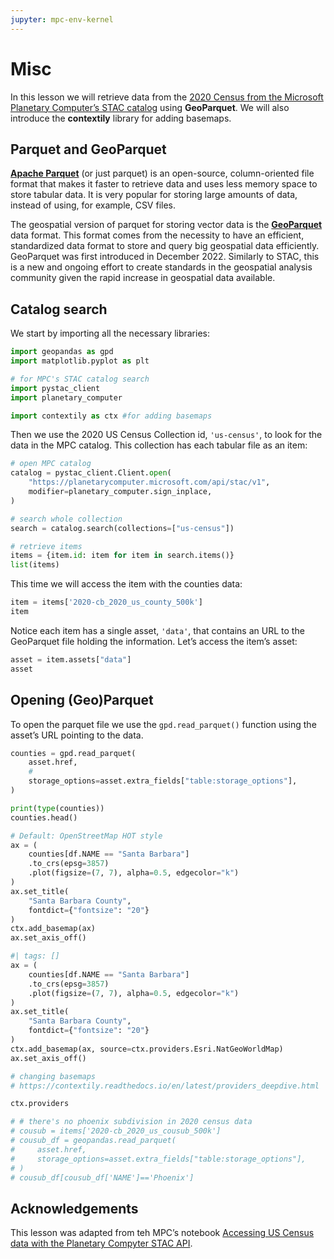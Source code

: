 ```yaml
---
jupyter: mpc-env-kernel
---
```

# Misc

In this lesson we will retrieve data from the [2020 Census from the Microsoft Planetary Computer's STAC catalog](https://planetarycomputer.microsoft.com/dataset/us-census) using **GeoParquet**. 
We will also introduce the **contextily** library for adding basemaps. 


## Parquet and GeoParquet

[**Apache Parquet**](https://parquet.apache.org) (or just parquet) is an open-source, column-oriented file format that makes it faster to retrieve data and uses less memory space to store tabular data. It is very popular for storing large amounts of data, instead of using, for example, CSV files. 


<!-- https://towardsdatascience.com/demystifying-the-parquet-file-format-13adb0206705

https://www.upsolver.com/blog/apache-parquet-why-use
-->

The geospatial version of parquet for storing vector data is the [**GeoParquet**](https://geoparquet.org) data format. 
This format comes from the necessity to have an efficient, standardized data format to store and query big geospatial data efficiently. 
GeoParquet was first introduced in December 2022. 
Similarly to STAC, this is a new and ongoing effort to create standards in the geospatial analysis community given the rapid increase in geospatial data available. 

<!-- https://getindata.com/blog/introducing-geoparquet-data-format/ 

https://cholmes.medium.com/geoparquet-1-0-0-beta-1-released-6390ecb4c6d0

https://geoparquet.org
-->


## Catalog search

We start by importing all the necessary libraries:

```python
import geopandas as gpd
import matplotlib.pyplot as plt

# for MPC's STAC catalog search
import pystac_client
import planetary_computer

import contextily as ctx #for adding basemaps
```

<!--
References:

Tile gallery:
https://xyzservices.readthedocs.io/en/stable/gallery.html

Intro to contextily
https://contextily.readthedocs.io/en/latest/intro_guide.html#

Geopandas:
https://geopandas.org/en/stable/gallery/plotting_basemap_background.html#add-background-tiles-to-plot

Troubleshooting:
https://github.com/geopandas/contextily/issues/118
https://github.com/geopandas/contextily/issues/78
-->

Then we use the 2020 US Census Collection id, `'us-census'`, to look for the data in the MPC catalog. 
This collection has each tabular file as an item:

```python
# open MPC catalog
catalog = pystac_client.Client.open(
    "https://planetarycomputer.microsoft.com/api/stac/v1",
    modifier=planetary_computer.sign_inplace,
)

# search whole collection
search = catalog.search(collections=["us-census"])

# retrieve items
items = {item.id: item for item in search.items()}
list(items)
```

This time we will access the item with the counties data:

```python
item = items['2020-cb_2020_us_county_500k']
item
```

Notice each item has a single asset, `'data'`, that contains an URL to the GeoParquet file holding the information. 
Let's access the item's asset:

```python
asset = item.assets["data"]
asset
```

## Opening (Geo)Parquet

To open the parquet file we use the `gpd.read_parquet()` function using the asset's URL pointing to the data. 

```python
counties = gpd.read_parquet(
    asset.href,
    # 
    storage_options=asset.extra_fields["table:storage_options"],
)
```

```python
print(type(counties))
counties.head()
```

```python
# Default: OpenStreetMap HOT style
ax = (
    counties[df.NAME == "Santa Barbara"]
    .to_crs(epsg=3857)
    .plot(figsize=(7, 7), alpha=0.5, edgecolor="k")
)
ax.set_title(
    "Santa Barbara County",
    fontdict={"fontsize": "20"}
)
ctx.add_basemap(ax)
ax.set_axis_off()
```

```python
#| tags: []
ax = (
    counties[df.NAME == "Santa Barbara"]
    .to_crs(epsg=3857)
    .plot(figsize=(7, 7), alpha=0.5, edgecolor="k")
)
ax.set_title(
    "Santa Barbara County",
    fontdict={"fontsize": "20"}
)
ctx.add_basemap(ax, source=ctx.providers.Esri.NatGeoWorldMap)
ax.set_axis_off()
```

```python
# changing basemaps
# https://contextily.readthedocs.io/en/latest/providers_deepdive.html
```

```python
ctx.providers
```

```python
# # there's no phoenix subdivision in 2020 census data
# cousub = items['2020-cb_2020_us_cousub_500k']
# cousub_df = geopandas.read_parquet(
#     asset.href,
#     storage_options=asset.extra_fields["table:storage_options"],
# )
# cousub_df[cousub_df['NAME']=='Phoenix']
```


## Acknowledgements

This lesson was adapted from teh MPC's notebook [Accessing US Census data with the Planetary Compyter STAC API](https://planetarycomputer.microsoft.com/dataset/us-census#Example-Notebook).